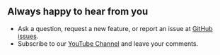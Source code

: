 
## Always happy to hear from you

- Ask a question, request a new feature, or report an issue at [GitHub issues](https://github.com/volkovlabs/business-forms/issues).
- Subscribe to our [YouTube Channel](https://youtube.com/@volkovlabs) and leave your comments.

<Sponsor />
